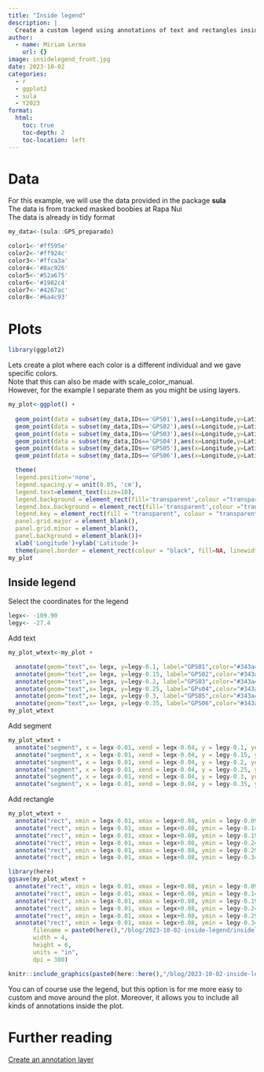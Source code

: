 ```yaml
---
title: "Inside legend"
description: |
  Create a custom legend using annotations of text and rectangles inside the plot.
author:
  - name: Miriam Lerma
    url: {}
image: insidelegend_front.jpg
date: 2023-10-02
categories:
  - r
  - ggplot2
  - sula
  - Y2023
format:
  html:
    toc: true
    toc-depth: 2
    toc-location: left
---
```



# Data

For this example, we will use the data provided in the package **sula** <br>
The data is from tracked masked boobies at Rapa Nui <br>
The data is already in tidy format <br>

```r
my_data<-(sula::GPS_preparado)
```

```r
color1<-'#ff595e'
color2<-'#ff924c'
color3<-'#ffca3a'
color4<-'#8ac926'
color5<-'#52a675'
color6<-'#1982c4'
color7<-'#4267ac'
color8<-'#6a4c93'
```

# Plots

```r
library(ggplot2)
```

Lets create a plot where each color is a different individual and we gave specific colors.  
Note that this can also be made with scale_color_manual.  
However, for the example I separate them as you might be using layers.  

```r
my_plot<-ggplot() + 
  
  geom_point(data = subset(my_data,IDs=='GPS01'),aes(x=Longitude,y=Latitude),color=color1,size=0.5,alpha=1)+
  geom_point(data = subset(my_data,IDs=='GPS02'),aes(x=Longitude,y=Latitude),color=color2,size=0.5,alpha=1)+
  geom_point(data = subset(my_data,IDs=='GPS03'),aes(x=Longitude,y=Latitude),color=color3,size=0.5,alpha=1)+
  geom_point(data = subset(my_data,IDs=='GPS04'),aes(x=Longitude,y=Latitude),color=color4,size=0.5,alpha=1)+
  geom_point(data = subset(my_data,IDs=='GPS05'),aes(x=Longitude,y=Latitude),color=color5,size=0.5,alpha=1)+
  geom_point(data = subset(my_data,IDs=='GPS06'),aes(x=Longitude,y=Latitude),color=color6,size=0.5,alpha=1)+

  theme(
  legend.position='none',
  legend.spacing.y = unit(0.05, 'cm'),
  legend.text=element_text(size=10),
  legend.background = element_rect(fill='transparent',colour ="transparent"),
  legend.box.background = element_rect(fill='transparent',colour ="transparent"),
  legend.key = element_rect(fill = "transparent", colour = "transparent"),
  panel.grid.major = element_blank(),
  panel.grid.minor = element_blank(),
  panel.background = element_blank())+
  xlab('Longitude')+ylab('Latitude')+
  theme(panel.border = element_rect(colour = "black", fill=NA, linewidth=1.5))
my_plot
```

## Inside legend

Select the coordinates for the legend

```r
legx<- -109.90
legy<- -27.4
```

Add text

```r
my_plot_wtext<-my_plot + 

  annotate(geom="text",x= legx, y=legy-0.1, label="GPS01",color="#343a40",hjust = 0, size=2)+
  annotate(geom="text",x= legx, y=legy-0.15, label="GPS02",color="#343a40",hjust = 0, size=2)+
  annotate(geom="text",x= legx, y=legy-0.2, label="GPS03",color="#343a40",hjust = 0, size=2)+
  annotate(geom="text",x= legx, y=legy-0.25, label="GPs04",color="#343a40",hjust = 0, size=2)+
  annotate(geom="text",x= legx, y=legy-0.3, label="GPS05",color="#343a40",hjust = 0, size=2)+
  annotate(geom="text",x= legx, y=legy-0.35, label="GPS06",color="#343a40",hjust = 0, size=2)
my_plot_wtext
```

Add segment

```r
my_plot_wtext +
  annotate("segment", x = legx-0.01, xend = legx-0.04, y = legy-0.1, yend = legy-0.1,color = color1,linewidth=1)+
  annotate("segment", x = legx-0.01, xend = legx-0.04, y = legy-0.15, yend = legy-0.15,color = color2,linewidth=1)+
  annotate("segment", x = legx-0.01, xend = legx-0.04, y = legy-0.2, yend = legy-0.2,color = color3,linewidth=1)+
  annotate("segment", x = legx-0.01, xend = legx-0.04, y = legy-0.25, yend = legy-0.25,color = color4,linewidth=1)+
  annotate("segment", x = legx-0.01, xend = legx-0.04, y = legy-0.3, yend = legy-0.3,color = color5,linewidth=1)+
  annotate("segment", x = legx-0.01, xend = legx-0.04, y = legy-0.35, yend = legy-0.35,color = color6,linewidth=1)
```

Add rectangle

```r
my_plot_wtext +
  annotate("rect", xmin = legx-0.01, xmax = legx+0.08, ymin = legy-0.09, ymax = legy-0.12,color = color1,linewidth=1, fill="transparent")+
  annotate("rect", xmin = legx-0.01, xmax = legx+0.08, ymin = legy-0.14, ymax = legy-0.17,color = color2,linewidth=1, fill="transparent")+
  annotate("rect", xmin = legx-0.01, xmax = legx+0.08, ymin = legy-0.19, ymax = legy-0.22,color = color3,linewidth=1, fill="transparent")+
  annotate("rect", xmin = legx-0.01, xmax = legx+0.08, ymin = legy-0.24, ymax = legy-0.27,color = color4,linewidth=1, fill="transparent")+
  annotate("rect", xmin = legx-0.01, xmax = legx+0.08, ymin = legy-0.29, ymax = legy-0.32,color = color5,linewidth=1, fill="transparent")+
  annotate("rect", xmin = legx-0.01, xmax = legx+0.08, ymin = legy-0.34, ymax = legy-0.37,color = color6,linewidth=1, fill="transparent")
```

```r
library(here)
ggsave(my_plot_wtext +
  annotate("rect", xmin = legx-0.01, xmax = legx+0.08, ymin = legy-0.09, ymax = legy-0.12,color = color1,linewidth=1, fill="transparent")+
  annotate("rect", xmin = legx-0.01, xmax = legx+0.08, ymin = legy-0.14, ymax = legy-0.17,color = color2,linewidth=1, fill="transparent")+
  annotate("rect", xmin = legx-0.01, xmax = legx+0.08, ymin = legy-0.19, ymax = legy-0.22,color = color3,linewidth=1, fill="transparent")+
  annotate("rect", xmin = legx-0.01, xmax = legx+0.08, ymin = legy-0.24, ymax = legy-0.27,color = color4,linewidth=1, fill="transparent")+
  annotate("rect", xmin = legx-0.01, xmax = legx+0.08, ymin = legy-0.29, ymax = legy-0.32,color = color5,linewidth=1, fill="transparent")+
  annotate("rect", xmin = legx-0.01, xmax = legx+0.08, ymin = legy-0.34, ymax = legy-0.37,color = color6,linewidth=1, fill="transparent"), 
       filename = paste0(here(),"/blog/2023-10-02-inside-legend/insidelegend_export.jpg"),
       width = 4, 
       height = 6, 
       units = "in",
       dpi = 300)
```

```r
knitr::include_graphics(paste0(here::here(),"/blog/2023-10-02-inside-legend/insidelegend_export.jpg"))
```

You can of course use the legend, but this option is for me more easy to custom and move around the plot. Moreover, it allows you to include all kinds of annotations inside the plot.

# Further reading

[Create an annotation layer](https://ggplot2.tidyverse.org/reference/annotate.html)
